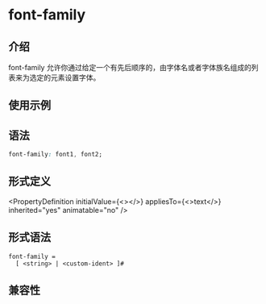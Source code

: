 # font-family

## 介绍

font-family 允许你通过给定一个有先后顺序的，由字体名或者字体族名组成的列表来为选定的元素设置字体。

## 使用示例


<Go
  example="css-api"
  defaultFile="src/font-family/App.tsx"
  img="/assets/doc/css/font-family.jpg"
  entry="src/font-family"
  defaultEntryFile="dist/font-family.lynx.bundle"
/>

## 语法

```css
font-family: font1, font2;
```

## 形式定义


<PropertyDefinition
  initialValue={<></>}
  appliesTo={<>text</>}
  inherited="yes"
  animatable="no"
/>

## 形式语法

```
font-family =
  [ <string> | <custom-ident> ]#
```

## 兼容性


<LegacyCompatTable metadata="css/properties/font-family" />

